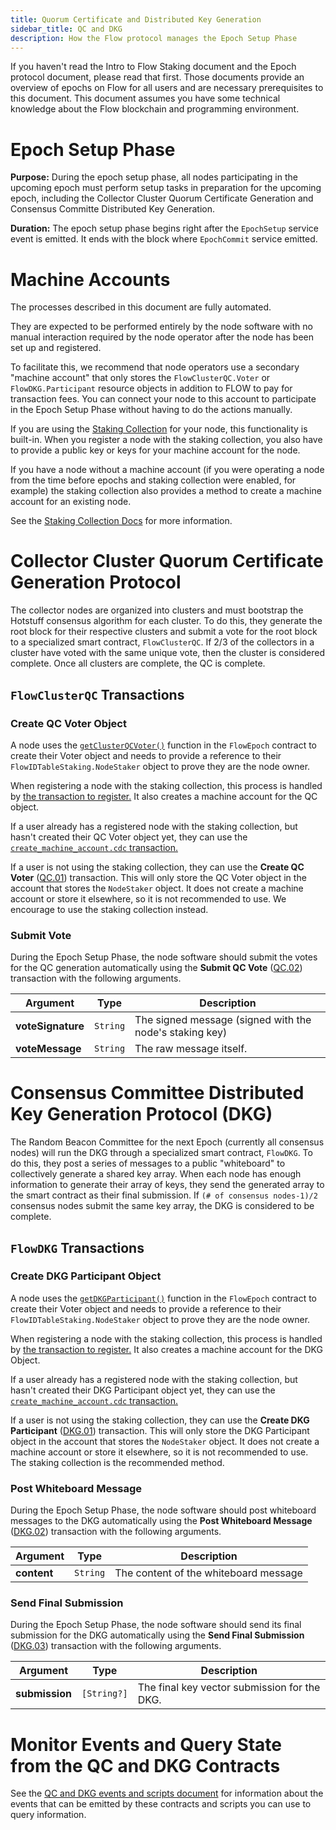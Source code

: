 ```yaml
---
title: Quorum Certificate and Distributed Key Generation
sidebar_title: QC and DKG
description: How the Flow protocol manages the Epoch Setup Phase
---
```


<Callout type="warning">
  If you haven't read the Intro to Flow Staking document and the Epoch protocol document,
  please read that first. Those documents provide an overview of epochs on Flow for
  all users and are necessary prerequisites to this document.
</Callout>
<Callout type="warning">
  This document assumes you have some technical knowledge about the Flow
  blockchain and programming environment.
</Callout>


# Epoch Setup Phase

**Purpose:** During the epoch setup phase, all nodes participating in the upcoming epoch
must perform setup tasks in preparation for the upcoming epoch, including
the Collector Cluster Quorum Certificate Generation and Consensus Committe Distributed Key Generation.

**Duration:** The epoch setup phase begins right after the `EpochSetup` service event is emitted.
It ends with the block where `EpochCommit` service emitted.

# Machine Accounts

The processes described in this document are fully automated.

They are expected to be performed entirely by the node software with no manual
interaction required by the node operator after the node has been set up and registered.

To facilitate this, we recommend that node operators use a secondary "machine account"
that only stores the `FlowClusterQC.Voter` or `FlowDKG.Participant` resource objects
in addition to FLOW to pay for transaction fees. You can connect your node to this account
to participate in the Epoch Setup Phase without having to do the actions manually.

If you are using the [Staking Collection](./staking-collection) for your node,
this functionality is built-in. When you register a node with the staking collection,
you also have to provide a public key or keys for your machine account for the node.

If you have a node without a machine account (if you were operating a node from the time
before epochs and staking collection were enabled, for example) the staking collection
also provides a method to create a machine account for an existing node.

See the [Staking Collection Docs](./staking-collection.mdx#machine-account-support)
for more information.

# Collector Cluster Quorum Certificate Generation Protocol

The collector nodes are organized into clusters and must bootstrap
the Hotstuff consensus algorithm for each cluster. To do this,
they generate the root block for their respective clusters
and submit a vote for the root block to a specialized smart contract, `FlowClusterQC`.
If 2/3 of the collectors in a cluster have voted with the same unique vote,
then the cluster is considered complete.
Once all clusters are complete, the QC is complete.

## `FlowClusterQC` Transactions

### Create QC Voter Object

A node uses the [`getClusterQCVoter()`](https://github.com/onflow/flow-core-contracts/blob/master/contracts/epochs/FlowEpoch.cdc#L732)
function in the `FlowEpoch` contract to create their Voter object and needs to provide
a reference to their `FlowIDTableStaking.NodeStaker` object to prove they are the node owner.

When registering a node with the staking collection, this process is handled by
[the transaction to register.](./staking-collection.mdx#register-a-new-staked-node)
It also creates a machine account for the QC object.

If a user already has a registered node with the staking collection, but hasn't created their QC Voter object yet,
they can use the [`create_machine_account.cdc` transaction.](./staking-collection.mdx#create-a-machine-account-for-an-existing-node)

If a user is not using the staking collection, they can use the **Create QC Voter** ([QC.01](../../../cadence/core-contracts/epoch-contract-reference.mdx#quorum-certificate-transactions-and-scripts))
transaction. This will only store the QC Voter object in the account that stores the `NodeStaker` object.
It does not create a machine account or store it elsewhere, so it is not recommended to use. We encourage to use the staking collection instead.

### Submit Vote

During the Epoch Setup Phase, the node software should submit the votes for the QC generation
automatically using the **Submit QC Vote** ([QC.02](../../../cadence/core-contracts/epoch-contract-reference.mdx#quorum-certificate-transactions-and-scripts))
transaction with the following arguments.

| Argument                | Type     | Description |
|-------------------------|----------|-------------|
| **voteSignature**       | `String` | The signed message (signed with the node's staking key) |
| **voteMessage**         | `String` | The raw message itself. |

# Consensus Committee Distributed Key Generation Protocol (DKG)

The Random Beacon Committee for the next Epoch (currently all consensus nodes)
will run the DKG through a specialized smart contract, `FlowDKG`.
To do this, they post a series of messages to a public "whiteboard" to 
collectively generate a shared key array. When each node has enough information
to generate their array of keys, they send the generated array to the smart contract
as their final submission.
If `(# of consensus nodes-1)/2` consensus nodes submit the same key array,
the DKG is considered to be complete.

## `FlowDKG` Transactions

### Create DKG Participant Object

A node uses the [`getDKGParticipant()`](https://github.com/onflow/flow-core-contracts/blob/master/contracts/epochs/FlowEpoch.cdc#L746)
function in the `FlowEpoch` contract to create their Voter object and needs to provide
a reference to their `FlowIDTableStaking.NodeStaker` object to prove they are the node owner.

When registering a node with the staking collection, this process is handled by
[the transaction to register.](./staking-collection.mdx#register-a-new-staked-node)
It also creates a machine account for the DKG Object.

If a user already has a registered node with the staking collection, but hasn't created their DKG Participant object yet,
they can use the [`create_machine_account.cdc` transaction.](./staking-collection.mdx#create-a-machine-account-for-an-existing-node)

If a user is not using the staking collection, they can use the **Create DKG Participant** ([DKG.01](../../../cadence/core-contracts/epoch-contract-reference.mdx#dkg-transactions-and-scripts))
transaction. This will only store the DKG Participant object in the account that stores the `NodeStaker` object.
It does not create a machine account or store it elsewhere, so it is not recommended to use. 
The staking collection is the recommended method.

### Post Whiteboard Message

During the Epoch Setup Phase, the node software should post whiteboard messages to the DKG
automatically using the **Post Whiteboard Message** ([DKG.02](../../../cadence/core-contracts/epoch-contract-reference.mdx#dkg-transactions-and-scripts))
transaction with the following arguments.

| Argument          | Type     | Description |
|-------------------|----------|-------------|
| **content**       | `String` | The content of the whiteboard message |

### Send Final Submission

During the Epoch Setup Phase, the node software should send its final submission for the DKG
automatically using the **Send Final Submission** ([DKG.03](../../../cadence/core-contracts/epoch-contract-reference.mdx#dkg-transactions-and-scripts))
transaction with the following arguments.

| Argument           | Type        | Description |
|--------------------|-------------|-------------|
| **submission**     | `[String?]` | The final key vector submission for the DKG. |

# Monitor Events and Query State from the QC and DKG Contracts

See the [QC and DKG events and scripts document](./qc-dkg-scripts-events) for information
about the events that can be emitted by these contracts and scripts you can use to query information.
